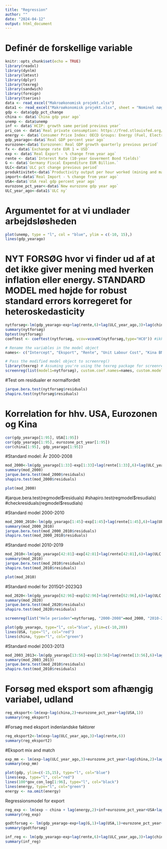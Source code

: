 ```yaml
---
title: "Regression"
author: ""
date: "2024-04-12"
output: html_document
---
```

# Definér de forskellige variable
```r
knitr::opts_chunk$set(echo = TRUE)
library(readxl)
library(dynlm)
library(lmtest)
library(dplyr)
library(texreg)
library(sandwich)
library(foreign)
library(tseries)
data <- read_excel("Makroøkonomisk projekt.xlsx")
data1 <- read_excel("Makroøkonomisk projekt.xlsx", sheet = "Nominel nøgletal")
gdp <- data$gdp_pct_change
china <- data$`China gdp year ago`
unemp <- data$unemp
inf <- data$`HCIP: growth same period previous year`
pri_con <- data$`Real private consumption: https://fred.stlouisfed.org/series/NAEXKP02DEQ657S`
energy <- data$`Consumer Price Index: OECD Groups: Energy (Fuel, Electricity, and Gasoline): Total for Germany, Change, Growth rate same period previous year, Quarterly, Not Seasonally Adjusted`
gdp_yearago<-data$`Real GDP percent year ago`
eurozone<-data$`Eurozonen: Real GDP growth quarterly previous period`
fx <- data$`Exchange rate EUR 1 = USD`
exp <- data$`Real Export - % change from year ago`
rente <- data$`Interest Rate (10-year Goverment Bond Yields)`
G <- data$`Germany Fiscal Expenditure EUR Billion.`
ULC<-data$`ULC pct change previous period`
produktivitet<-data$`Productivity output per hour worked (mining and manufacturing)`
import<-data$`Real Import - % change from year ago`
USA<-data$`USA real gdp percent year ago`
eurozone_pct_year<-data$`New eurozone gdp year ago`
ULC_year_ago<-data1$`ULC ny`
```


# Argumentet for at vi undlader arbejdsløsheden
```r
plot(unemp, type = "l", col = "blue", ylim = c(-10, 15),)
lines(gdp_yearago)
```


# NYT FORSØG hvor vi finder ud af at det ikke giver mening med hverken inflation eller energy. STANDARD MODEL med højde for robust standard errors korregeret for heteroskedasticity
```r
nytforsøg<-lm(gdp_yearago~exp+lag(rente,6)+lag(ULC_year_ago,3)+lag(china,2)+lag(USA,1)+eurozone_pct_year+energy)
summary(nytforsøg)
bptest(nytforsøg)
coeftest <- coeftest(nytforsøg, vcov=vcovHC(nytforsøg,type="HC0")) #ikke vigtig - modellen er homoskedastizity nu

# Rename the variables in the model object
names<- c("Intercept", "Eksport", "Rente", "Unit Labour Cost", "Kina BNP vækst", "USA BNP vækst", "Eurozone BNP vækst", "Energi")

# Pass the modified model object to screenreg()
library(texreg) # Assuming you're using the texreg package for screenreg()
screenreg(list(model1=nytforsøg), custom.coef.names=names, custom.model.names=c("Model for BNP"))
```

#Test om residualer er normalfordelt
```r
jarque.bera.test(nytforsøg$residuals)
shapiro.test(nytforsøg$residuals)
```


# Korrelation for hhv. USA, Eurozonen og Kina
```r
cor(gdp_yearago[1:95], USA[1:95])
cor(gdp_yearago[1:95], eurozone_pct_year[1:95])
cor(china[1:95], gdp_yearago[1:95])
```


#Standard model: År 2000-2008
```r
mod_2000<-lm(gdp_yearago[1:33]~exp[1:33]+lag(rente[1:33],6)+lag(ULC_year_ago[1:33],3)+lag(china[1:33],2)+lag(USA[1:33],1)+eurozone_pct_year[1:33]+lag(inf[1:33],2)+lag(I(inf[1:33]^2),2))
summary(mod_2000)
jarque.bera.test(mod_2000$residuals)
shapiro.test(mod_2000$residuals)
```



```r
plot(mod_2000)
```
#jarque.bera.test(regmodel$residuals)
#shapiro.test(regmodel$resudials)
#checkresiduals(regmodel$resudials)

#Standard model 2000-2010
```r
mod_2000_2010<-lm(gdp_yearago[1:45]~exp[1:45]+lag(rente[1:45],6)+lag(ULC_year_ago[1:45],3)+lag(china[1:45],2)+lag(USA[1:45],1)+eurozone_pct_year[1:45]+lag(inf[1:45],2)+lag(I(inf[1:45]^2),2))
summary(mod_2000_2010)
jarque.bera.test(mod_2000_2010$residuals)
shapiro.test(mod_2000_2010$residuals)
```



#Standard model 2010-2019
```r
mod_2010<-lm(gdp_yearago[42:81]~exp[42:81]+lag(rente[42:81],6)+lag(ULC[42:81],3)+lag(china[42:81],2)+lag(USA[42:81],1)+eurozone_pct_year[42:81]+lag(inf[42:81],2)+lag(I(inf[42:81]^2),2))
summary(mod_2010)
jarque.bera.test(mod_2010$residuals)
shapiro.test(mod_2010$residuals)
```

```r
plot(mod_2010)
```


#Standard model for 2015Q1-2023Q3
```r
mod_2020<-lm(gdp_yearago[62:96]~exp[62:96]+lag(rente[62:96],6)+lag(ULC[62:96],3)+lag(china[62:96],2)+lag(USA[62:96],1)+eurozone_pct_year[62:96]+lag(inf[62:96],2)+lag(I(inf[62:96]^2),2))
summary(mod_2020)
jarque.bera.test(mod_2020$residuals)
shapiro.test(mod_2020$residuals)
```


```r
screenreg(list("Hele perioden"=nytforsøg, "2000-2008"=mod_2000, "2010-2019"=mod_2010, "2015-2023"=mod_2020))
```


```r
plot(gdp_yearago, type="l", col="blue", ylim=c(-10,20))
lines(USA, type="l", col="red")
lines(china, type="l", col="green")
```

#Standard model 2003-2013
```r
mod_2003_2013<-lm(gdp_yearago[13:56]~exp[13:56]+lag(rente[13:56],6)+lag(ULC[13:56],3)+lag(china[13:56],2)+lag(USA[13:56],1)+eurozone_pct_year[13:56]+lag(inf[13:56],2)+lag(I(inf[13:56]^2),2))
summary(mod_2003_2013)
jarque.bera.test(mod_2010$residuals)
shapiro.test(mod_2010$residuals)

```





# Forsøg med eksport som afhængig variabel, udland
```r
reg_eksport<-lm(exp~lag(china,2)+eurozone_pct_year+lag(USA,1))
summary(reg_eksport)
```


#Forsøg med eksport indenlandske faktorer
```r
reg_eksport2<-lm(exp~lag(ULC_year_ago,3)+lag(rente,6))
summary(reg_eksport2)
```

#Eksport mix and match
```r
exp_mm <- lm(exp~lag(ULC_year_ago,3)+eurozone_pct_year+lag(china,2)+lag(USA,1))
summary(exp_mm)
```



```r
plot(gdp, ylim=c(-15,15), type="l", col="blue")
lines(exp, type="l", col="red")
lines(100*gov_con_log[1:96], type="l", col="black")
lines(energy, type="l", col="green")
energy <- na.omit(energy)
```



Regressionsmodel for export
```r
reg_exp <- lm(exp ~ china + lag(energy,2)+inf+eurozone_pct_year+USA+lag(produktivitet,4))
summary(reg_exp)
```


```r
godtforsøg <- lm(gdp_yearago~exp+lag(G,1)+lag(USA,1)+eurozone_pct_year+lag(china,2)+lag(rente,6)+lag(ULC_year_ago,3)+lag(inf,2)+lag(I(inf^2),2))
summary(godtforsøg)
```

```r
inf_reg <- lm(gdp_yearago~exp+lag(rente,6)+lag(ULC_year_ago,3)+lag(china,2)+lag(USA,1)+eurozone_pct_year+lag(inf,2)+lag(I(inf^2),2))
summary(inf_reg)
```

